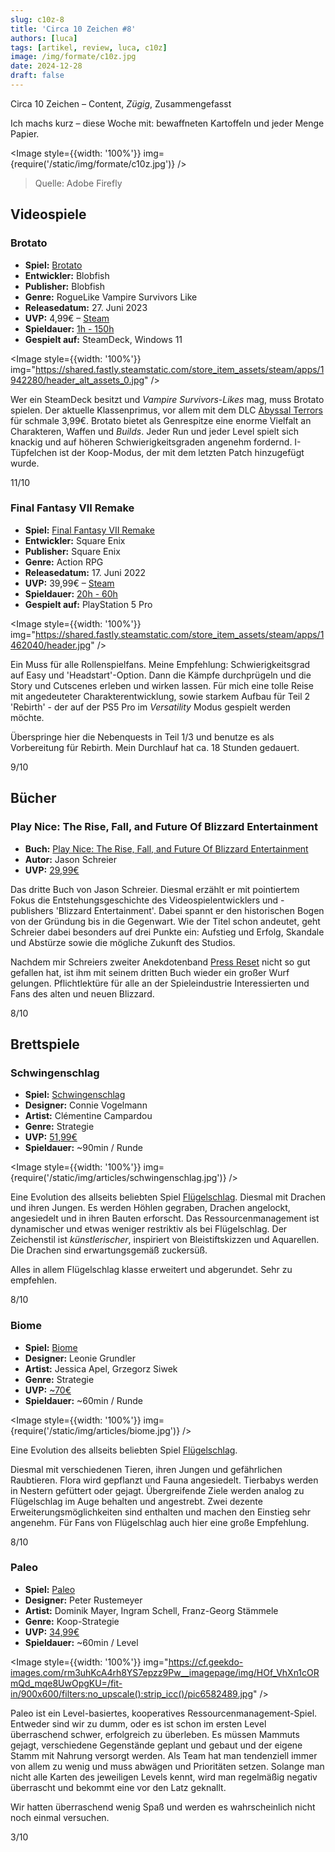 ```yaml
---
slug: c10z-8
title: 'Circa 10 Zeichen #8'
authors: [luca]
tags: [artikel, review, luca, c10z]
image: /img/formate/c10z.jpg
date: 2024-12-28
draft: false
---
```




Circa 10 Zeichen – Content, _Zügig_, Zusammengefasst

Ich machs kurz – diese Woche mit: bewaffneten Kartoffeln und jeder Menge Papier.

<Image style={{width: '100%'}} img={require('/static/img/formate/c10z.jpg')} />

> Quelle: Adobe Firefly

<!--truncate-->

## Videospiele

### Brotato

- **Spiel:** [Brotato](https://store.steampowered.com/app/1942280/Brotato/)
- **Entwickler:** Blobfish
- **Publisher:** Blobfish
- **Genre:** RogueLike Vampire Survivors Like
- **Releasedatum:** 27. Juni 2023
- **UVP:** 4,99€ – [Steam](https://store.steampowered.com/app/1942280/Brotato/)
- **Spieldauer:** [1h - 150h](https://howlongtobeat.com/game/132289)
- **Gespielt auf:** SteamDeck, Windows 11

<Image style={{width: '100%'}}
       img="https://shared.fastly.steamstatic.com/store_item_assets/steam/apps/1942280/header_alt_assets_0.jpg" />

Wer ein SteamDeck besitzt und *Vampire Survivors-Likes* mag, muss Brotato spielen. Der aktuelle Klassenprimus, vor allem mit dem DLC [Abyssal Terrors](https://store.steampowered.com/app/2868390/Brotato_Abyssal_Terrors/) für schmale 3,99€. Brotato bietet als Genrespitze eine enorme Vielfalt an Charakteren, Waffen und *Builds*. Jeder Run und jeder Level spielt sich knackig und auf höheren Schwierigkeitsgraden angenehm fordernd. I-Tüpfelchen ist der Koop-Modus, der mit dem letzten Patch hinzugefügt wurde.

11/10

### Final Fantasy VII Remake

- **Spiel:** [Final Fantasy VII Remake](https://store.steampowered.com/app/1996430/Dicefolk/)
- **Entwickler:** Square Enix
- **Publisher:** Square Enix
- **Genre:** Action RPG
- **Releasedatum:** 17. Juni 2022
- **UVP:** 39,99€ – [Steam](https://store.steampowered.com/app/1462040/FINAL_FANTASY_VII_REMAKE_INTERGRADE/)
- **Spieldauer:** [20h - 60h](https://howlongtobeat.com/game/57686)
- **Gespielt auf:** PlayStation 5 Pro

<Image style={{width: '100%'}}
       img="https://shared.fastly.steamstatic.com/store_item_assets/steam/apps/1462040/header.jpg" />

Ein Muss für alle Rollenspielfans. Meine Empfehlung: Schwierigkeitsgrad auf Easy und 'Headstart'-Option. Dann die Kämpfe durchprügeln und die Story und Cutscenes erleben und wirken lassen.
Für mich eine tolle Reise mit angedeuteter Charakterentwicklung, sowie starkem Aufbau für Teil 2 'Rebirth' - der auf der PS5 Pro im *Versatility* Modus gespielt werden möchte.

Überspringe hier die Nebenquests in Teil 1/3 und benutze es als Vorbereitung für Rebirth. Mein Durchlauf hat ca. 18 Stunden gedauert.

9/10

## Bücher

### Play Nice: The Rise, Fall, and Future Of Blizzard Entertainment

- **Buch:** [Play Nice: The Rise, Fall, and Future Of Blizzard Entertainment](https://www.thalia.de/shop/home/artikeldetails/A1071076408)
- **Autor:** Jason Schreier
- **UVP:** [29,99€](https://www.thalia.de/shop/home/artikeldetails/A1071076408)

Das dritte Buch von Jason Schreier. Diesmal erzählt er mit pointiertem Fokus die Entstehungsgeschichte des Videospielentwicklers und -publishers 'Blizzard Entertainment'. Dabei spannt er den historischen Bogen von der Gründung bis in die Gegenwart. Wie der Titel schon andeutet, geht Schreier dabei besonders auf drei Punkte ein: Aufstieg und Erfolg, Skandale und Abstürze sowie die mögliche Zukunft des Studios.

Nachdem mir Schreiers zweiter Anekdotenband [Press Reset](https://www.thalia.de/shop/home/artikeldetails/A1059257946) nicht so gut gefallen hat, ist ihm mit seinem dritten Buch wieder ein großer Wurf gelungen. Pflichtlektüre für alle an der Spieleindustrie Interessierten und Fans des alten und neuen Blizzard.

8/10

## Brettspiele

### Schwingenschlag

- **Spiel:** [Schwingenschlag](https://boardgamegeek.com/boardgame/410201/wyrmspan)
- **Designer:** Connie Vogelmann
- **Artist:** Clémentine Campardou
- **Genre:** Strategie
- **UVP:** [51,99€](https://www.amazon.de/Feuerland-Spiele-31032-Schwingenschlag-Flügelschlag/dp/B0CTQZ6FLS)
- **Spieldauer:** ~90min / Runde

<Image style={{width: '100%'}} img={require('/static/img/articles/schwingenschlag.jpg')} />

Eine Evolution des allseits beliebten Spiel [Flügelschlag](https://boardgamegeek.com/boardgame/266192/wingspan).
Diesmal mit Drachen und ihren Jungen. Es werden Höhlen gegraben, Drachen angelockt, angesiedelt und in ihren Bauten erforscht. Das Ressourcenmanagement ist dynamischer und etwas weniger restriktiv als bei Flügelschlag. Der Zeichenstil ist *künstlerischer*, inspiriert von Bleistiftskizzen und Aquarellen. Die Drachen sind erwartungsgemäß zuckersüß.

Alles in allem Flügelschlag klasse erweitert und abgerundet. Sehr zu empfehlen.

8/10

### Biome

- **Spiel:** [Biome](https://boardgamegeek.com/boardgame/382549/biome)
- **Designer:** Leonie Grundler
- **Artist:** Jessica Apel, Grzegorz Siwek
- **Genre:** Strategie
- **UVP:** [~70€](https://www.biomethegame.com/order)
- **Spieldauer:** ~60min / Runde

<Image style={{width: '100%'}} img={require('/static/img/articles/biome.jpg')} />

Eine Evolution des allseits beliebten Spiel [Flügelschlag](https://boardgamegeek.com/boardgame/266192/wingspan).

Diesmal mit verschiedenen Tieren, ihren Jungen und gefährlichen Raubtieren. Flora wird gepflanzt und Fauna angesiedelt. Tierbabys werden in Nestern gefüttert oder gejagt. Übergreifende Ziele werden analog zu Flügelschlag im Auge behalten und angestrebt. Zwei dezente Erweiterungsmöglichkeiten sind enthalten und machen den Einstieg sehr angenehm. Für Fans von Flügelschlag auch hier eine große Empfehlung.

8/10

### Paleo

- **Spiel:** [Paleo](https://boardgamegeek.com/boardgame/300531/paleo)
- **Designer:** Peter Rustemeyer
- **Artist:** Dominik Mayer, Ingram Schell, Franz-Georg Stämmele
- **Genre:** Koop-Strategie
- **UVP:** [34,99€](https://www.amazon.de/Asmodee-Paleo-Familienspiel-Brettspiel-Deutsch/dp/B08MWXBC6R)
- **Spieldauer:** ~60min / Level

<Image style={{width: '100%'}}
       img="https://cf.geekdo-images.com/rm3uhKcA4rh8YS7epzz9Pw__imagepage/img/HOf_VhXn1cORmQd_mqe8UwOpgKU=/fit-in/900x600/filters:no_upscale():strip_icc()/pic6582489.jpg" />

Paleo ist ein Level-basiertes, kooperatives Ressourcenmanagement-Spiel.
Entweder sind wir zu dumm, oder es ist schon im ersten Level überraschend schwer, erfolgreich zu überleben. Es müssen Mammuts gejagt, verschiedene Gegenstände geplant und gebaut und der eigene Stamm mit Nahrung versorgt werden. Als Team hat man tendenziell immer von allem zu wenig und muss abwägen und Prioritäten setzen. Solange man nicht alle Karten des jeweiligen Levels kennt, wird man regelmäßig negativ überrascht und bekommt eine vor den Latz geknallt.

Wir hatten überraschend wenig Spaß und werden es wahrscheinlich nicht noch einmal versuchen.

3/10
